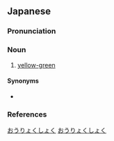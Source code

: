 ==Japanese==
{{ja-kanjitab|おう|りょく|しょく|yomi=o}}

===Pronunciation===
{{ja-pron|yomi=o|おうりょくしょく|acc=4|acc_ref=DJR|acc2=3|acc2_ref=DJR}}

===Noun===
{{ja-noun|おうりょくしょく|hhira=わうりよくしょく}}

# [[yellow-green]]

====Synonyms====
* {{ja-r|黄緑|きみどり}}

===References===
<references/>

[[Category:ja:Colors|おうりょくしょく]]
[[Category:ja:Greens|おうりょくしょく]]
